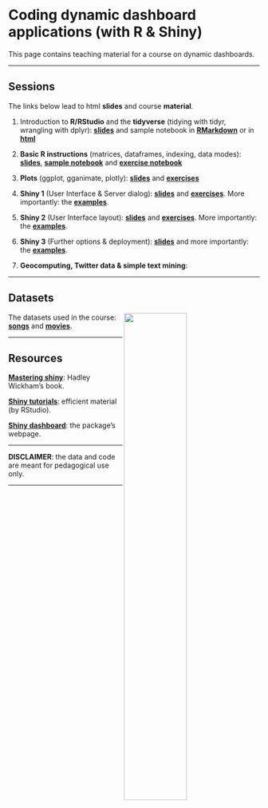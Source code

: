 <br/>  


Coding dynamic dashboard applications (with R & Shiny)
================
This page contains teaching material for a course on dynamic dashboards.

------------------------------------------------------------------------


Sessions
----

The links below lead to html **slides** and course **material**.

1. Introduction to **R/RStudio** and the **tidyverse** (tidying with tidyr, wrangling with dplyr): <a href="files/shiny/S1_tidyverse.html" target="_blank">**slides**</a> and sample notebook in <a href="files/shiny/notebook_options.Rmd" target="_blank">**RMarkdown**</a> or in <a href="files/shiny/notebook_options.html" target="_blank">**html**</a>

2. **Basic R instructions** (matrices, dataframes, indexing, data modes): <a href="files/shiny/S2_base.html" target="_blank">**slides**</a>, <a href="files/shiny/movies_script.Rmd" target="_blank">**sample notebook**</a> and <a href="files/shiny/Tidyverse_exercises_2.Rmd" target="_blank">**exercise notebook**</a>

3. **Plots** (ggplot, gganimate, plotly): <a href="files/shiny/S3_plots.html" target="_blank">**slides**</a> and <a href="files/shiny/S3_exercises.html" target="_blank">**exercises**</a>

4. **Shiny 1** (User Interface & Server dialog): <a href="files/shiny/S4_ui_server.html" target="_blank">**slides**</a> and <a href="files/shiny/S4_exercises.html" target="_blank">**exercises**</a>. More importantly: the <a href="files/shiny/steps4.zip" target="_blank">**examples**</a>.

5. **Shiny 2** (User Interface layout): <a href="files/shiny/S5_Extensions.html" target="_blank">**slides**</a> and <a href="files/shiny/S5_exercises.html" target="_blank">**exercises**</a>. More importantly: the <a href="files/shiny/steps5.zip" target="_blank">**examples**</a>.

6. **Shiny 3** (Further options & deployment): <a href="files/shiny/S6_deploy.html" target="_blank">**slides**</a> and more importantly: the <a href="files/shiny/steps6.zip" target="_blank">**examples**</a>.  

7. **Geocomputing, Twitter data & simple text mining**:


---------

Datasets
----

<img src="files/shiny/ui_server_compact.png" style="width:50%; border:0px solid; margin-right: 20px" align="right">

The datasets used in the course: <a href="files/shiny/songs.RData" target="_blank">**songs**</a> and <a href="files/shiny/movies.RData" target="_blank">**movies**</a>.

-----

Resources
----

<a href="https://mastering-shiny.org" target="_blank">**Mastering shiny**</a>: Hadley Wickham's book.

<a href="https://shiny.rstudio.com/tutorial/" target="_blank">**Shiny tutorials**</a>: efficient material (by RStudio).

<a href="https://rstudio.github.io/shinydashboard/" target="_blank">**Shiny dashboard**</a>: the package's webpage.




------------------------------------------------------------------------

**DISCLAIMER**: the data and code are meant for pedagogical use only. 

------------------------------------------------------------------------

